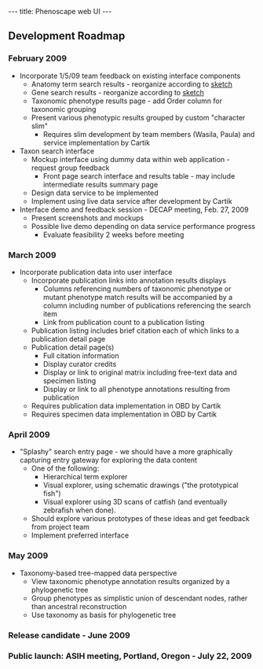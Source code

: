 ---
title: Phenoscape web UI
---

==Development Roadmap==
===February 2009===
* Incorporate 1/5/09 team feedback on existing interface components
** Anatomy term search results - reorganize according to [[:Image:Phenotype_search_page_mockup.jpg|sketch]]
** Gene search results - reorganize according to [[:Image:Gene_search_page_mockup.jpg|sketch]]
** Taxonomic phenotype results page - add Order column for taxonomic grouping
** Present various phenotypic results grouped by custom "character slim"
*** Requires slim development by team members (Wasila, Paula) and service implementation by Cartik
* Taxon search interface
** Mockup interface using dummy data within web application - request group feedback
*** Front page search interface and results table - may include intermediate results summary page
** Design data service to be implemented
** Implement using live data service after development by Cartik
* Interface demo and feedback session - DECAP meeting, Feb. 27, 2009
** Present screenshots and mockups
** Possible live demo depending on data service performance progress
*** Evaluate feasibility 2 weeks before meeting

===March 2009===
* Incorporate publication data into user interface
** Incorporate publication links into annotation results displays
*** Columns referencing numbers of taxonomic phenotype or mutant phenotype match results will be accompanied by a column including number of publications referencing the search item
*** Link from publication count to a publication listing
** Publication listing includes brief citation each of which links to a publication detail page
** Publication detail page(s)
*** Full citation information
*** Display curator credits
*** Display or link to original matrix including free-text data and specimen listing
*** Display or link to all phenotype annotations resulting from publication
** Requires publication data implementation in OBD by Cartik
** Requires specimen data implementation in OBD by Cartik

===April 2009===
* "Splashy" search entry page - we should have a more graphically capturing entry gateway for exploring the data content
** One of the following:
***Hierarchical term explorer
***Visual explorer, using schematic drawings ("the prototypical fish")
***Visual explorer using 3D scans of catfish (and eventually zebrafish when done).
**Should explore various prototypes of these ideas and get feedback from project team
**Implement preferred interface

===May 2009===
* Taxonomy-based tree-mapped data perspective
** View taxonomic phenotype annotation results organized by a phylogenetic tree
** Group phenotypes as simplistic union of descendant nodes, rather than ancestral reconstruction
** Use taxonomy as basis for phylogenetic tree

===Release candidate - June 2009===

===Public launch: ASIH meeting, Portland, Oregon - July 22, 2009===